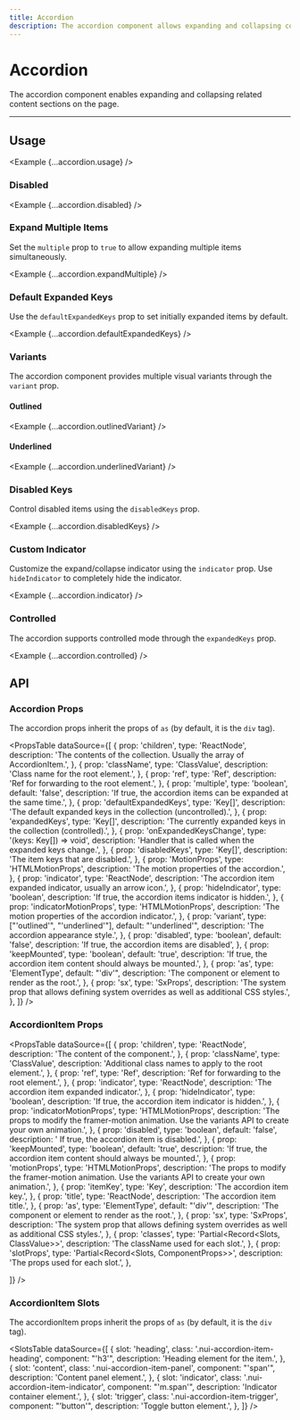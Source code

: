 ```yaml
---
title: Accordion
description: The accordion component allows expanding and collapsing content sections on the page.
---
```



# Accordion

The accordion component enables expanding and collapsing related content sections on the page.

<ComponentLinks component='accordion' ariaCompatible />

---

## Usage

<Example {...accordion.usage} />

### Disabled

<Example {...accordion.disabled} />

### Expand Multiple Items

Set the `multiple` prop to `true` to allow expanding multiple items simultaneously.

<Example {...accordion.expandMultiple} />

### Default Expanded Keys

Use the `defaultExpandedKeys` prop to set initially expanded items by default.

<Example {...accordion.defaultExpandedKeys} />

### Variants

The accordion component provides multiple visual variants through the `variant` prop.

#### Outlined

<Example {...accordion.outlinedVariant} />

#### Underlined

<Example {...accordion.underlinedVariant} />

### Disabled Keys

Control disabled items using the `disabledKeys` prop.

<Example {...accordion.disabledKeys} />

### Custom Indicator

Customize the expand/collapse indicator using the `indicator` prop. Use `hideIndicator` to completely hide the indicator.

<Example {...accordion.indicator} />

### Controlled

The accordion supports controlled mode through the `expandedKeys` prop.

<Example {...accordion.controlled} />

## API

### Accordion Props

The accordion props inherit the props of `as` (by default, it is the `div` tag).

<PropsTable
  dataSource={[
    {
      prop: 'children',
      type: 'ReactNode',
      description:
        'The contents of the collection. Usually the array of AccordionItem.',
    },
    {
      prop: 'className',
      type: 'ClassValue',
      description: 'Class name for the root element.',
    },
    {
      prop: 'ref',
      type: 'Ref',
      description: 'Ref for forwarding to the root element.',
    },
    {
      prop: 'multiple',
      type: 'boolean',
      default: 'false',
      description:
        'If true, the accordion items can be expanded at the same time.',
    },
    {
      prop: 'defaultExpandedKeys',
      type: 'Key[]',
      description:
        'The default expanded keys in the collection (uncontrolled).',
    },
    {
      prop: 'expandedKeys',
      type: 'Key[]',
      description:
        'The currently expanded keys in the collection (controlled).',
    },
    {
      prop: 'onExpandedKeysChange',
      type: '(keys: Key[]) => void',
      description: 'Handler that is called when the expanded keys change.',
    },
    {
      prop: 'disabledKeys',
      type: 'Key[]',
      description: 'The item keys that are disabled.',
    },
    {
      prop: 'MotionProps',
      type: 'HTMLMotionProps',
      description: 'The motion properties of the accordion.',
    },
    {
      prop: 'indicator',
      type: 'ReactNode',
      description:
        'The accordion item expanded indicator, usually an arrow icon.',
    },
    {
      prop: 'hideIndicator',
      type: 'boolean',
      description: 'If true, the accordion items indicator is hidden.',
    },
    {
      prop: 'indicatorMotionProps',
      type: 'HTMLMotionProps',
      description: 'The motion properties of the accordion indicator.',
    },
    {
      prop: 'variant',
      type: ["'outlined'", "'underlined'"],
      default: "'underlined'",
      description: 'The accordion appearance style.',
    },
    {
      prop: 'disabled',
      type: 'boolean',
      default: 'false',
      description: 'If true, the accordion items are disabled',
    },
    {
      prop: 'keepMounted',
      type: 'boolean',
      default: 'true',
      description:
        'If true, the accordion item content should always be mounted.',
    },
    {
      prop: 'as',
      type: 'ElementType',
      default: "'div'",
      description: 'The component or element to render as the root.',
    },
    {
      prop: 'sx',
      type: 'SxProps<AccordionOwnerState>',
      description:
        'The system prop that allows defining system overrides as well as additional CSS styles.',
    },
  ]}
/>

### AccordionItem Props

<PropsTable
  dataSource={[
    {
      prop: 'children',
      type: 'ReactNode',
      description: 'The content of the component.',
    },
    {
      prop: 'className',
      type: 'ClassValue',
      description: 'Additional class names to apply to the root element.',
    },
    {
      prop: 'ref',
      type: 'Ref',
      description: 'Ref for forwarding to the root element.',
    },
    {
      prop: 'indicator',
      type: 'ReactNode',
      description: 'The accordion item expanded indicator.',
    },
    {
      prop: 'hideIndicator',
      type: 'boolean',
      description: 'If true, the accordion item indicator is hidden.',
    },
    {
      prop: 'indicatorMotionProps',
      type: 'HTMLMotionProps',
      description: 'The props to modify the framer-motion animation. Use the variants API to create your own animation.',
    },
    {
      prop: 'disabled',
      type: 'boolean',
      default: 'false',
      description: ' If true, the accordion item is disabled.',
    },
    {
      prop: 'keepMounted',
      type: 'boolean',
      default: 'true',
      description: 'If true, the accordion item content should always be mounted.',
    },
    {
      prop: 'motionProps',
      type: 'HTMLMotionProps',
      description: 'The props to modify the framer-motion animation. Use the variants API to create your own animation.',
    },
    {
      prop: 'itemKey',
      type: 'Key',
      description: 'The accordion item key.',
    },
    {
      prop: 'title',
      type: 'ReactNode',
      description: 'The accordion item title.',
    },
    {
      prop: 'as',
      type: 'ElementType',
      default: "'div'",
      description:
        'The component or element to render as the root.',
    },
    {
      prop: 'sx',
      type: 'SxProps<AccordionItemOwnerState>',
      description: 'The system prop that allows defining system overrides as well as additional CSS styles.',
    },
    {
      prop: 'classes',
      type: 'Partial<Record<Slots, ClassValue>>',
      description: 'The className used for each slot.',
    },
    {
      prop: 'slotProps',
      type: 'Partial<Record<Slots, ComponentProps>>',
      description: 'The props used for each slot.',
    },

]}
/>

### AccordionItem Slots

The accordionItem props inherit the props of `as` (by default, it is the `div` tag).

<SlotsTable
  dataSource={[
    {
      slot: 'heading',
      class: '.nui-accordion-item-heading',
      component: "'h3'",
      description: 'Heading element for the item.',
    },
    {
      slot: 'content',
      class: '.nui-accordion-item-panel',
      component: "'span'",
      description: 'Content panel element.',
    },
    {
      slot: 'indicator',
      class: '.nui-accordion-item-indicator',
      component: "'m.span'",
      description: 'Indicator container element.',
    },
    {
      slot: 'trigger',
      class: '.nui-accordion-item-trigger',
      component: "'button'",
      description: 'Toggle button element.',
    },
  ]}
/>
